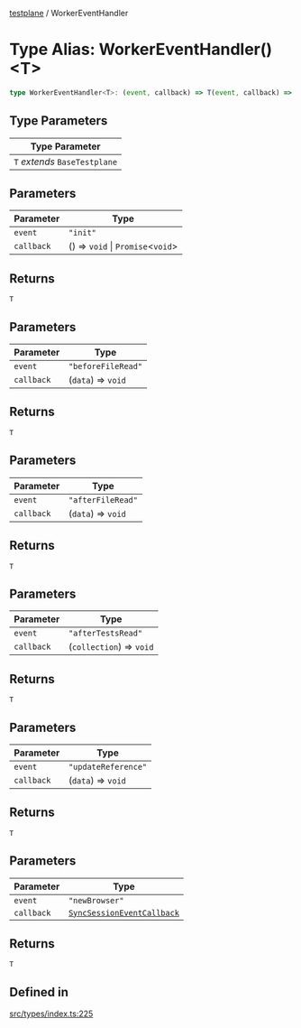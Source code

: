 [testplane](../README.mdx) / WorkerEventHandler

# Type Alias: WorkerEventHandler()\<T\>

```ts
type WorkerEventHandler<T>: (event, callback) => T(event, callback) => T(event, callback) => T(event, callback) => T(event, callback) => T(event, callback) => T;
```

## Type Parameters

| Type Parameter |
| ------ |
| `T` *extends* `BaseTestplane` |

## Parameters

| Parameter | Type |
| ------ | ------ |
| `event` | `"init"` |
| `callback` | () => `void` \| `Promise`\<`void`\> |

## Returns

`T`

## Parameters

| Parameter | Type |
| ------ | ------ |
| `event` | `"beforeFileRead"` |
| `callback` | (`data`) => `void` |

## Returns

`T`

## Parameters

| Parameter | Type |
| ------ | ------ |
| `event` | `"afterFileRead"` |
| `callback` | (`data`) => `void` |

## Returns

`T`

## Parameters

| Parameter | Type |
| ------ | ------ |
| `event` | `"afterTestsRead"` |
| `callback` | (`collection`) => `void` |

## Returns

`T`

## Parameters

| Parameter | Type |
| ------ | ------ |
| `event` | `"updateReference"` |
| `callback` | (`data`) => `void` |

## Returns

`T`

## Parameters

| Parameter | Type |
| ------ | ------ |
| `event` | `"newBrowser"` |
| `callback` | [`SyncSessionEventCallback`](SyncSessionEventCallback.mdx) |

## Returns

`T`

## Defined in

[src/types/index.ts:225](https://github.com/gemini-testing/testplane/blob/57d0b182c37e21d8bdf52acbb137a028841767af/src/types/index.ts#L225)

